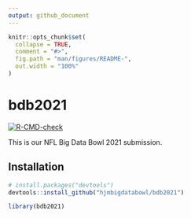 ```yaml
---
output: github_document
---
```


<!-- README.md is generated from README.Rmd. Please edit that file -->

```r
knitr::opts_chunk$set(
  collapse = TRUE,
  comment = "#>",
  fig.path = "man/figures/README-",
  out.width = "100%"
)
```

# bdb2021

<!-- badges: start -->
[![R-CMD-check](https://github.com/hjmbigdatabowl/bdb2021/workflows/R-CMD-check/badge.svg)](https://github.com/hjmbigdatabowl/bdb2021/actions)
<!-- badges: end -->

This is our NFL Big Data Bowl 2021 submission. 

## Installation

``` r
# install.packages("devtools")
devtools::install_github("hjmbigdatabowl/bdb2021")
```


```r
library(bdb2021)
```
